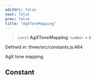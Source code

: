 ```yaml
---
editUrl: false
next: false
prev: false
title: "AgXToneMapping"
---
```


> `const` **AgXToneMapping**: `number` = `6`

Defined in: three/src/constants.js:464

AgX tone mapping.

## Constant
